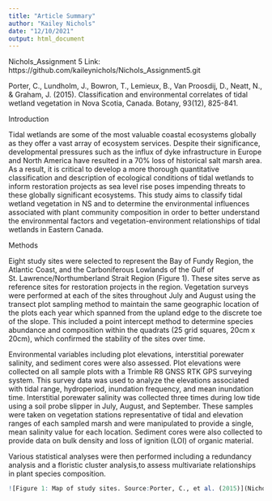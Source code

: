 ```yaml
---
title: "Article Summary"
author: "Kailey Nichols"
date: "12/10/2021"
output: html_document
---
```

Nichols_Assignment 5
Link: https://github.com/kaileynichols/Nichols_Assignment5.git 

Porter, C., Lundholm, J., Bowron, T., Lemieux, B., Van Proosdij, D., Neatt, N., & Graham, J. (2015). Classification and environmental correlates of tidal wetland vegetation in Nova Scotia, Canada. Botany, 93(12), 825-841.

Introduction

Tidal wetlands are some of the most valuable coastal ecosystems globally as they offer a vast array of ecosystem services. Despite their significance, developmental pressures such as the influx of dyke infrastructure in Europe and North America have resulted in a 70% loss of historical salt marsh area. As a result, it is critical to develop a more thorough quantitative classification and description of ecological conditions of tidal wetlands to inform restoration projects as sea level rise poses impending threats to these globally significant ecosystems. This study aims to classify tidal wetland vegetation in NS and to determine the environmental influences associated with plant community composition in order to better understand the environmental factors and vegetation-environment relationships of tidal wetlands in Eastern Canada.

Methods

Eight study sites were selected to represent the Bay of Fundy Region, the Atlantic Coast, and the Carboniferous Lowlands of the Gulf of St. Lawrence/Northumberland Strait Region (Figure 1). These sites serve as reference sites for restoration projects in the region. Vegetation surveys were performed at each of the sites throughout July and August using the transect plot sampling method to maintain the same geographic location of the plots each year which spanned from the upland edge to the discrete toe of the slope. This included a point intercept method to determine species abundance and composition within the quadrats (25 grid squares, 20cm x 20cm), which confirmed the stability of the sites over time. 

Environmental variables including plot elevations, interstitial porewater salinity, and sediment cores were also assessed. Plot elevations were collected on all sample plots with a Trimble R8 GNSS RTK GPS surveying system. This survey data was used to analyze the elevations associated with tidal range, hydroperiod, inundation frequency, and mean inundation time. Interstitial porewater salinity was collected three times during low tide using a soil probe slipper in July, August, and September. These samples were taken on vegetation stations representative of tidal and elevation ranges of each sampled marsh and were manipulated to provide a single, mean salinity value for each location. Sediment cores were also collected to provide data on bulk density and loss of ignition (LOI) of organic material.

Various statistical analyses were then performed including a redundancy analysis and a floristic cluster analysis,to assess multivariate relationships in plant species composition.

```r
![Figure 1: Map of study sites. Source:Porter, C., et al. (2015)](Nichols_Assignment5/Figure 1.jpeg)

```


